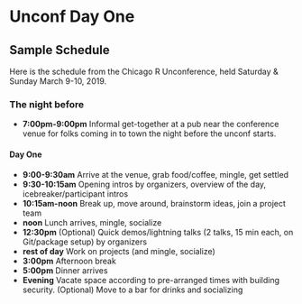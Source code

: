 # Unconf Day One {#day1}

## Sample Schedule {-}

Here is the schedule from the Chicago R Unconference, held Saturday & Sunday March 9-10, 2019. 

### The night before {-}
* **7:00pm-9:00pm** Informal get-together at a pub near the conference venue for folks coming in to town the night before the unconf starts. 

#### Day One {-}
* **9:00-9:30am** Arrive at the venue, grab food/coffee, mingle, get settled 
* **9:30-10:15am** Opening intros by organizers, overview of the day, icebreaker/participant intros
* **10:15am-noon** Break up, move around, brainstorm ideas, join a project team 
* **noon** Lunch arrives, mingle, socialize 
* **12:30pm** (Optional) Quick demos/lightning talks (2 talks, 15 min each, on Git/package setup) by organizers 
* **rest of day** Work on projects (and mingle, socialize)
* **3:00pm** Afternoon break 
* **5:00pm** Dinner arrives 
* **Evening**  Vacate space according to pre-arranged times with building security. (Optional) Move to a bar for drinks and socializing 
